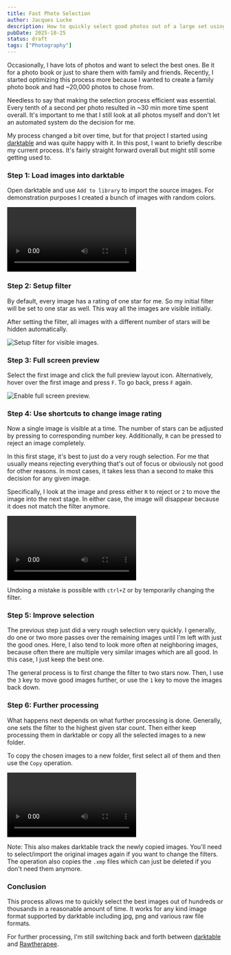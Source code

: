 ```yaml
---
title: Fast Photo Selection
author: Jacques Lucke
description: How to quickly select good photos out of a large set using Darktable.
pubDate: 2025-10-25
status: draft
tags: ["Photography"]
---
```


Occasionally, I have lots of photos and want to select the best ones. Be it for a photo book or just to share them with family and friends. Recently, I started optimizing this process more because I wanted to create a family photo book and had ~20,000 photos to chose from.

Needless to say that making the selection process efficient was essential. Every tenth of a second per photo resulted in ~30 min more time spent overall. It's important to me that I still look at all photos myself and don't let an automated system do the decision for me.

My process changed a bit over time, but for that project I started using [darktable](https://www.darktable.org/) and was quite happy with it. In this post, I want to briefly describe my current process. It's fairly straight forward overall but might still some getting used to.

### Step 1: Load images into darktable

Open darktable and use `Add to library` to import the source images. For demonstration purposes I created a bunch of images with random colors.

![Import images.](/src/assets/fast_photo_selection/videos/load_images.mp4)

### Step 2: Setup filter

By default, every image has a rating of one star for me. So my initial filter will be set to one star as well. This way all the images are visible initially.

After setting the filter, all images with a different number of stars will be hidden automatically.

![Setup filter for visible images.](/src/assets/fast_photo_selection/images/single_star_filter.png)

### Step 3: Full screen preview

Select the first image and click the full preview layout icon. Alternatively, hover over the first image and press `F`. To go back, press `F` again.

![Enable full screen preview.](/src/assets/fast_photo_selection/images/full_screen_preview.png)

### Step 4: Use shortcuts to change image rating

Now a single image is visible at a time. The number of stars can be adjusted by pressing to corresponding number key. Additionally, `R` can be pressed to reject an image completely.

In this first stage, it's best to just do a very rough selection. For me that usually means rejecting everything that's out of focus or obviously not good for other reasons. In most cases, it takes less than a second to make this decision for any given image.

Specifically, I look at the image and press either `R` to reject or `2` to move the image into the next stage. In either case, the image will disappear because it does not match the filter anymore.

![Selecting green images using the keyboard.](/src/assets/fast_photo_selection/videos/fast_selection.mp4)

Undoing a mistake is possible with `ctrl+Z` or by temporarily changing the filter.

### Step 5: Improve selection

The previous step just did a very rough selection very quickly. I generally, do one or two more passes over the remaining images until I'm left with just the good ones. Here, I also tend to look more often at neighboring images, because often there are multiple very similar images which are all good. In this case, I just keep the best one.

The general process is to first change the filter to two stars now. Then, I use the `3` key to move good images further, or use the `1` key to move the images back down.

### Step 6: Further processing

What happens next depends on what further processing is done. Generally, one sets the filter to the highest given star count. Then either keep processing them in darktable or copy all the selected images to a new folder.

To copy the chosen images to a new folder, first select all of them and then use the `Copy` operation.

![Copy selected images to new folder.](/src/assets/fast_photo_selection/videos/copy_out.mp4)

Note: This also makes darktable track the newly copied images. You'll need to select/import the original images again if you want to change the filters. The operation also copies the `.xmp` files which can just be deleted if you don't need them anymore.

### Conclusion

This process allows me to quickly select the best images out of hundreds or thousands in a reasonable amount of time. It works for any kind image format supported by darktable including jpg, png and various raw file formats.

For further processing, I'm still switching back and forth between [darktable](https://www.darktable.org/) and [Rawtherapee](https://www.rawtherapee.com/).
